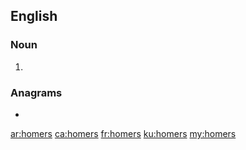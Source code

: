==English==

===Noun===
{{head|en|noun plural form}}

# {{plural of|homer|lang=en}}

===Anagrams===
* {{l|en|mosher}}

[[ar:homers]]
[[ca:homers]]
[[fr:homers]]
[[ku:homers]]
[[my:homers]]